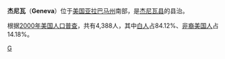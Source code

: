 {{Infobox Settlement
| name = 杰尼瓦<br/>Geneva
| image_skyline = 
| imagesize = 
| image_caption = 
| image_flag = 
| image_shield = 
| pushpin_map = USA Alabama
| pushpin_label_position = bottom
| subdivision_type = 国家
| subdivision_name = {{USA}}
| subdivision_type1 = [[美国行政区划|州]]
| subdivision_name1 = [[亚拉巴马州|亚拉巴马州]]
| subdivision_type2 = [[亚拉巴马州各县列表|县]]
| subdivision_name2 =  [[杰尼瓦县_(亚拉巴马州)|杰尼瓦县]]
| elevation_m = 29
| elevation_ft = 
| area_total_km2 = 39
| population_as_of = 2000年
| population_total = 4388
| population_density_km2 = auto
| timezone = [[北美中部时区|CST]]
| utc_offset = -6
| timezone_DST = [[CDT|CDT]]
| utc_offset_DST = -5
| latd = 31
| latm = 02
| lats = 17
| latNS = N
| longd = 85
| longm = 52
| longs = 36
| longEW = W
| website =  
}}
'''杰尼瓦'''（'''Geneva'''）位于[[美国|美国]][[亚拉巴马州|亚拉巴马州]]南部，是[[杰尼瓦县_(亚拉巴马州)|杰尼瓦县]]的县治。

根据[[2000年美国人口普查|2000年美国人口普查]]，共有4,388人，其中[[白人|白人]]占84.12%、[[非裔美国人|非裔美国人]]占14.18%。

{{Alabama-stub}}
{{傑尼瓦縣 (阿拉巴馬州)}}
[[Category:亚拉巴马州城市|G]]